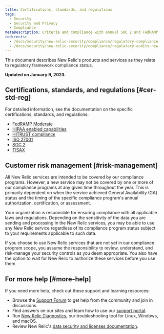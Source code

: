 ```yaml
---
title: Certifications, standards, and regulations
tags:
  - Security
  - Security and Privacy
  - Compliance
metaDescription: Criteria and compliance with annual SOC 2 and FedRAMP audits by New Relic services.
redirects:
  - /docs/security/new-relic-security/compliance/regulatory-compliance-new-relic-services
  - /docs/security/new-relic-security/compliance/regulatory-audits-new-relic-services
---
```


This document describes New Relic's products and services as they relate to regulatory framework compliance status.

**Updated on January 9, 2023.**

## Certifications, standards, and regulations [#cer-std-reg]

For detailed information, see the documentation on the specific certifications, standards, and regulations:

* [FedRAMP Moderate](/docs/security/security-privacy/compliance/certificates-standards-regulations/fedramp-moderate/)
* [HIPAA enabled capabilities](/docs/security/security-privacy/compliance/certificates-standards-regulations/hipaa/)
* [HITRUST compliance](/docs/security/security-privacy/compliance/hitrust)
* [ISO 27001](/docs/security/security-privacy/compliance/certificates-standards-regulations/iso/)
* [SOC 2](/docs/security/security-privacy/compliance/certificates-standards-regulations/soc2/)
* [TISAX](/docs/security/security-privacy/compliance/certificates-standards-regulations/tisax)

## Customer risk management [#risk-management]

All New Relic services are intended to be covered by our compliance programs. However, a new service may not be covered by one or more of our compliance programs at any given time throughout the year. This is primarily dependent on when the service achieved General Availability (GA) status and the timing of the specific compliance program's annual authorization, certification, or assessment.

Your organization is responsible for ensuring compliance with all applicable laws and regulations. Depending on the sensitivity of the data you are sending and processing in the New Relic services, you may be able to use any New Relic service regardless of its compliance program status subject to your requirements applicable to such data.

If you choose to use New Relic services that are not yet in our compliance program scope, you assume the responsibility to review, understand, and risk-manage your security controls as you deem appropriate. You also have the option to wait for New Relic to authorize these services before you use them.

## For more help [#more-help]

If you need more help, check out these support and learning resources:

* Browse the [Support Forum](https://login.newrelic.com/login) to get help from the community and join in discussions.
* Find answers on our sites and learn how to use our [support portal](https://support.newrelic.com/).
* Run [New Relic Diagnostics](https://docs.newrelic.com/docs/using-new-relic/cross-product-functions/diagnostics-cli-nrdiag/diagnostics-cli-nrdiag/), our troubleshooting tool for Linux, Windows, and macOS.
* Review New Relic's [data security and licenses documentation](https://docs.newrelic.com/docs/licenses/license-information/referenced-policies/security-policy/).
